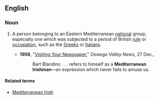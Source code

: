 ==English==

===Noun===
{{en-noun|sg=[[Mediterranean]] [[Irishman]]|Mediterranean Irishmen}}

# {{originally|UK|jocular|sometimes|offensive}} A person belonging to an Eastern Mediterranean [[national]] group, especially one which was subjected to a period of British [[rule]] or [[occupation]], such as the [[Greek]]s or [[Italian]]s.
#*'''1956''', "[http://fultonhistory.com/Process%20small/Newspapers/Valley%20News/Oswego%20Valley%20News%201956%20pdf/Newspaper%20Oswego%20Valley%20News%201956%20-%200618.pdf Visiting Your Newspaper]," ''Oswego Valley News'', 27 Dec.,
#*:Bart Blandino . . . refers to himself as a '''Mediterranean Irishman'''—an expression which never fails to amuse us.

====Related terms====
* [[Mediterranean Irish]]